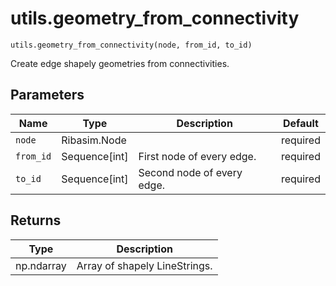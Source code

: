 # utils.geometry_from_connectivity { #ribasim.utils.geometry_from_connectivity }

`utils.geometry_from_connectivity(node, from_id, to_id)`

Create edge shapely geometries from connectivities.

## Parameters

| Name      | Type            | Description                | Default   |
|-----------|-----------------|----------------------------|-----------|
| `node`    | Ribasim.Node    |                            | required  |
| `from_id` | Sequence\[int\] | First node of every edge.  | required  |
| `to_id`   | Sequence\[int\] | Second node of every edge. | required  |

## Returns

| Type       | Description                   |
|------------|-------------------------------|
| np.ndarray | Array of shapely LineStrings. |
